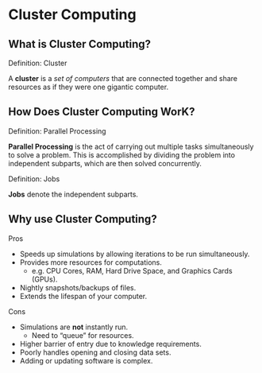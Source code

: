 # Cluster Computing {#sec-cluster-computing}

## What is Cluster Computing?

Definition: Cluster

A **cluster** is a *set of computers* that are connected together and share resources as if they were one gigantic computer.

## How Does Cluster Computing WorK?

Definition: Parallel Processing

**Parallel Processing** is the act of carrying out multiple tasks simultaneously to solve a problem. This is accomplished by dividing the problem into independent subparts, which are then solved concurrently.

Definition: Jobs

**Jobs** denote the independent subparts.

## Why use Cluster Computing?

Pros

-   Speeds up simulations by allowing iterations to be run simultaneously.
-   Provides more resources for computations.
    -   e.g. CPU Cores, RAM, Hard Drive Space, and Graphics Cards (GPUs).
-   Nightly snapshots/backups of files.
-   Extends the lifespan of your computer.

Cons

-   Simulations are **not** instantly run.
    -   Need to "queue" for resources.
-   Higher barrier of entry due to knowledge requirements.
-   Poorly handles opening and closing data sets.
-   Adding or updating software is complex.
